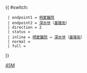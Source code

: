 {{ #switch: {{{format|}}}
  | endpoint1 = [[明愛醫院]]
  | endpoint2 = [[深水埗]]（[[基隆街 (九龍)|基隆街]]）
  | direction = 2
  | status =
  | inline = [[明愛醫院]] ↔ [[深水埗]]（[[基隆街 (九龍)|基隆街]]）
  | normal =
  | full =
}}<noinclude>[[Category:九龍專線小巴路線模板|45M]]</noinclude>